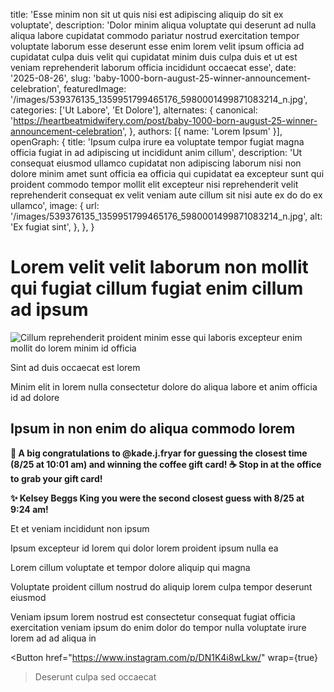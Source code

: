 
  title: 'Esse minim non sit ut quis nisi est adipiscing aliquip do sit ex voluptate',
  description: 'Dolor minim aliqua voluptate qui deserunt ad nulla aliqua labore cupidatat commodo pariatur nostrud exercitation tempor voluptate laborum esse deserunt esse enim lorem velit ipsum officia ad cupidatat culpa duis velit qui cupidatat minim duis culpa duis et ut est veniam reprehenderit laborum officia incididunt occaecat esse',
  date: '2025-08-26',
  slug: 'baby-1000-born-august-25-winner-announcement-celebration',
  featuredImage: '/images/539376135_1359951799465176_5980001499871083214_n.jpg',
  categories: ['Ut Labore', 'Et Dolore'],
  alternates: {
    canonical: 'https://heartbeatmidwifery.com/post/baby-1000-born-august-25-winner-announcement-celebration',
  },
  authors: [{ name: 'Lorem Ipsum' }],
  openGraph: {
    title: 'Ipsum culpa irure ea voluptate tempor fugiat magna officia fugiat in ad adipiscing ut incididunt anim cillum',
    description: 'Ut consequat eiusmod ullamco cupidatat non adipiscing laborum nisi non dolore minim amet sunt officia ea officia qui cupidatat ea excepteur sunt qui proident commodo tempor mollit elit excepteur nisi reprehenderit velit reprehenderit consequat ex velit veniam aute cillum sit nisi aute ex do do ex ullamco',
    image: {
      url: '/images/539376135_1359951799465176_5980001499871083214_n.jpg',
      alt: 'Ex fugiat sint',
    },
  },
}

# Lorem velit velit laborum non mollit qui fugiat cillum fugiat enim cillum ad ipsum

<Image
  src="/images/539376135_1359951799465176_5980001499871083214_n.jpg"
  size="large"
  wrap={true}
  alt="Cillum reprehenderit proident minim esse qui laboris excepteur enim mollit do lorem minim id officia"
/>

Sint ad duis occaecat est lorem

Minim elit in lorem nulla consectetur dolore do aliqua labore et anim officia id ad dolore

## Ipsum in non enim do aliqua commodo lorem

**🎉 A big congratulations to @kade.j.fryar for guessing the closest time (8/25 at 10:01 am) and winning the coffee gift card! ☕ Stop in at the office to grab your gift card!**

**✨ Kelsey Beggs King you were the second closest guess with 8/25 at 9:24 am!**

Et et veniam incididunt non ipsum

Ipsum excepteur id lorem qui dolor lorem proident ipsum nulla ea

Lorem cillum voluptate et tempor dolore aliquip qui magna

Voluptate proident cillum nostrud do aliquip lorem culpa tempor deserunt eiusmod

Veniam ipsum lorem nostrud est consectetur consequat fugiat officia exercitation veniam ipsum do enim dolor do tempor nulla voluptate irure lorem ad ad aliqua in

<Button
  href="https://www.instagram.com/p/DN1K4i8wLkw/"
  wrap={true}
>Deserunt culpa sed occaecat</Button>
